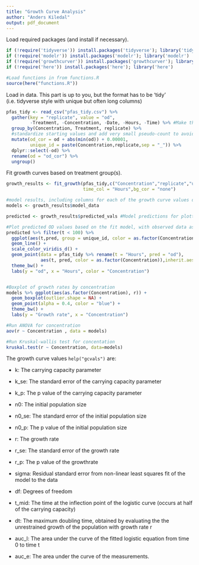 ---
title: "Growth Curve Analysis"
author: "Anders Kiledal"
output: pdf_document
---

Load required packages (and install if necessary).

```{r message=FALSE, warning=FALSE}
if (!require('tidyverse')) install.packages('tidyverse'); library('tidyverse')
if (!require('modelr')) install.packages('modelr'); library('modelr')
if (!require('growthcurver')) install.packages('growthcurver'); library('growthcurver')
if (!require('here')) install.packages('here'); library('here')

#Load functions in from functions.R
source(here("functions.R"))
```

Load in data. This part is up to you, but the format has to be 'tidy' (i.e. tidyverse style with unique but often long columns)

```{r message=FALSE, warning=FALSE}
pfas_tidy <- read_csv("pfas_tidy.csv") %>% 
  gather(key = "replicate", value = "od",
         -Treatment, -Concentration, -Date, -Hours, -Time) %>% #Make the data frame longer 
  group_by(Concentration, Treatment, replicate) %>% 
  #standardize starting values and add very small pseudo-count to avoid zeros
  mutate(od_cor = od + abs(min(od)) + 0.00001, 
         unique_id = paste(Concentration,replicate,sep = "_")) %>% 
  dplyr::select(-od) %>% 
  rename(od = "od_cor") %>% 
  ungroup()
```

Fit growth curves based on treatment group(s).

```{r message=FALSE, warning=FALSE}
growth_results <- fit_growth(pfas_tidy,c("Concentration","replicate","unique_id"),
                             time_col = "Hours",bg_cor = "none")

#model results, including columns for each of the growth curve values described below
models <- growth_results$model_data 

predicted <- growth_results$predicted_vals #Model predictions for plotting

#Plot predicted OD values based on the fit model, with observed data as points
predicted %>% filter(t < 100) %>% 
  ggplot(aes(t,pred, group = unique_id, color = as.factor(Concentration))) + 
  geom_line() +
  scale_color_viridis_d() +
  geom_point(data = pfas_tidy %>% rename(t = "Hours", pred = "od"), 
             aes(t, pred, color = as.factor(Concentration)),inherit.aes = FALSE) +
  theme_bw() +
  labs(y = "od", x = "Hours", color = "Concentration")


#Boxplot of growth rates by concentration
models %>% ggplot(aes(as.factor(Concentration), r)) + 
  geom_boxplot(outlier.shape = NA) +
  geom_point(alpha = 0.4, color = "blue") +
  theme_bw() +
  labs(y = "Growth rate", x = "Concentration")

#Run ANOVA for concentration
aov(r ~ Concentration , data = models)

#Run Kruskal-wallis test for concentation
kruskal.test(r ~ Concentration, data=models)
```


The growth curve values `help("gcvals")` are:

-   k: The carrying capacity parameter

-   k\_se: The standard error of the carrying capacity parameter

-   k\_p: The p value of the carrying capacity parameter

-   n0: The initial population size

-   n0\_se: The standard error of the initial population size

-   n0\_p: The p value of the initial population size

-   r: The growth rate

-   r\_se: The standard error of the growth rate

-   r\_p: The p value of the growthrate

-   sigma: Residual standard error from non-linear least squares fit of the model to the data

-   df: Degrees of freedom

-   t\_mid: The time at the inflection point of the logistic curve (occurs at half of the carrying capacity)

-   dt: The maximum doubling time, obtained by evaluating the the unrestrained growth of the population with growth rate r

-   auc\_l: The area under the curve of the fitted logistic equation from time 0 to time t

-   auc\_e: The area under the curve of the measurements.


